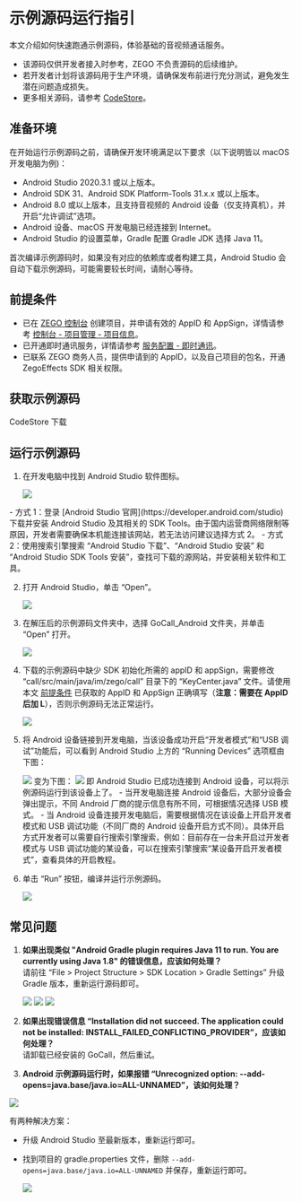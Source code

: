 # 示例源码运行指引

本文介绍如何快速跑通示例源码，体验基础的音视频通话服务。

<Warning title="注意">

- 该源码仅供开发者接入时参考，ZEGO 不负责源码的后续维护。
- 若开发者计划将该源码用于生产环境，请确保发布前进行充分测试，避免发生潜在问题造成损失。
- 更多相关源码，请参考 [CodeStore](https://codestore.zego.im/)。
</Warning>

## 准备环境

在开始运行示例源码之前，请确保开发环境满足以下要求（以下说明皆以 macOS 开发电脑为例)：

* Android Studio 2020.3.1 或以上版本。
* Android SDK 31、Android SDK Platform-Tools 31.x.x 或以上版本。
* Android 8.0 或以上版本，且支持音视频的 Android 设备（仅支持真机），并开启“允许调试”选项。
* Android 设备、macOS 开发电脑已经连接到 Internet。
* Android Studio 的设置菜单，Gradle 配置 Gradle JDK 选择 Java 11。

<Note title="说明">
首次编译示例源码时，如果没有对应的依赖库或者构建工具，Android Studio 会自动下载示例源码，可能需要较长时间，请耐心等待。
</Note>


## 前提条件

- 已在 [ZEGO 控制台](https://console.zego.im) 创建项目，并申请有效的 AppID 和 AppSign，详情请参考 [控制台 - 项目管理 - 项目信息](https://doc-zh.zego.im/article/12107)。
- 已开通即时通讯服务，详情请参考 [服务配置 - 即时通讯](https://doc-zh.zego.im/article/14994)。
- 已联系 ZEGO 商务人员，提供申请到的 AppID，以及自己项目的包名，开通 ZegoEffects SDK 相关权限。

## 获取示例源码

<Card title="示例源码" href="https://codestore.zego.im/project/14" >
CodeStore 下载
</Card>

## 运行示例源码

1. 在开发电脑中找到 Android Studio 软件图标。

   <Frame width="512" height="auto" caption=""><img src="https://storage.zego.im/sdk-doc/Pics/Android/ExpressSDK/SampleRunningGuide/open_as.png" /></Frame>

  <Accordion title="在开发电脑上安装 Android Studio 的方式" defaultOpen="false">
- 方式 1：登录 [Android Studio 官网](https://developer.android.com/studio) 下载并安装 Android Studio 及其相关的 SDK Tools。由于国内运营商网络限制等原因，开发者需要确保本机能连接该网站，若无法访问建议选择方式 2。
    - 方式 2：使用搜索引擎搜索 “Android Studio 下载”、“Android Studio 安装” 和 “Android Studio SDK Tools 安装”，查找可下载的源网站，并安装相关软件和工具。
</Accordion>


2. 打开 Android Studio，单击 “Open”。

   <Frame width="512" height="auto" caption="">
    <img src="https://storage.zego.im/sdk-doc/Pics/GoCall/call/gocall_android_open_project.png" />
    </Frame>

3. 在解压后的示例源码文件夹中，选择 GoCall_Android 文件夹，并单击 “Open” 打开。

    <Frame width="512" height="auto" caption="">
    <img src="https://storage.zego.im/sdk-doc/Pics/GoCall/call/demo_android_run_1.png" />
    </Frame>

4. 下载的示例源码中缺少 SDK 初始化所需的 appID 和 appSign，需要修改 “call/src/main/java/im/zego/call” 目录下的 “KeyCenter.java” 文件。请使用本文 [前提条件](#前提条件) 已获取的 AppID 和 AppSign 正确填写（**注意：需要在 AppID 后加 L**），否则示例源码无法正常运行。

    <Frame width="512" height="auto" caption="">
    <img src="https://storage.zego.im/sdk-doc/Pics/GoCall/call/demo_android_run_2.png" />
    </Frame>

5. 将 Android 设备链接到开发电脑，当该设备成功开启“开发者模式”和“USB 调试”功能后，可以看到 Android Studio 上方的 “Running Devices” 选项框由下图：  
    <Frame width="512" height="auto" caption="">
    <img src="https://storage.zego.im/sdk-doc/Pics/GoCall/call/demo_android_run_3.png" />
    </Frame>
   变为下图：  
    <Frame width="512" height="auto" caption="">
    <img src="https://storage.zego.im/sdk-doc/Pics/GoCall/call/demo_android_run_4.png" />
    </Frame>
   即 Android Studio 已成功连接到 Android 设备，可以将示例源码运行到该设备上了。
    
    <Note title="说明">
    - 当开发电脑连接 Android 设备后，大部分设备会弹出提示，不同 Android 厂商的提示信息有所不同，可根据情况选择 USB 模式。
    - 当 Android 设备连接开发电脑后，需要根据情况在该设备上开启开发者模式和 USB 调试功能（不同厂商的 Android 设备开启方式不同）。具体开启方式开发者可以需要自行搜索引擎搜索，例如：目前存在一台未开启过开发者模式与 USB 调试功能的某设备，可以在搜索引擎搜索“某设备开启开发者模式”，查看具体的开启教程。
    </Note>

6. 单击 “Run” 按钮，编译并运行示例源码。  
    <Frame width="512" height="auto" caption="">
    <img src="https://storage.zego.im/sdk-doc/Pics/GoCall/call/demo_android_run_5.png" />
    </Frame>

## 常见问题

1. **如果出现类似 "Android Gradle plugin requires Java 11 to run. You are currently using Java 1.8" 的错误信息，应该如何处理？**  
    请前往 “File > Project Structure > SDK Location > Gradle Settings” 升级 Gradle 版本，重新运行源码即可。   
    <Frame width="512" height="auto" caption=""><img src="https://storage.zego.im/sdk-doc/Pics/GoCall/call/project_structure.png" /></Frame>  
    <Frame width="512" height="auto" caption=""><img src="https://storage.zego.im/sdk-doc/Pics/GoCall/call/SDK_Location.png" /></Frame>  
    <Frame width="512" height="auto" caption=""><img src="https://storage.zego.im/sdk-doc/Pics/GoCall/call/FAQ1.png" /></Frame>

2. **如果出现错误信息 “Installation did not succeed. The application could not be installed: INSTALL_FAILED_CONFLICTING_PROVIDER”，应该如何处理？**  
    请卸载已经安装的 GoCall，然后重试。


3. **Android 示例源码运行时，如果报错 “Unrecognized option: --add-opens=java.base/java.io=ALL-UNNAMED”，该如何处理？**

<Frame width="512" height="auto" caption=""><img src="https://storage.zego.im/sdk-doc/Pics/GoEnjoy/AS_ALL_UNNAMED.png" /></Frame>

有两种解决方案：

- 升级 Android Studio 至最新版本，重新运行即可。

- 找到项目的 gradle.properties 文件，删除 `--add-opens=java.base/java.io=ALL-UNNAMED` 并保存，重新运行即可。

    <Frame width="512" height="auto" caption=""><img src="https://storage.zego.im/sdk-doc/Pics/GoEnjoy/AS_ALL_UNNAMED_delete.png" /></Frame>
